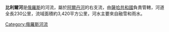 {{Unreferenced|time=2022-01-05T03:13:03+00:00}}
'''比利爾河'''是[[俄羅斯|俄羅斯]]的河流，屬於[[阿爾丹河|阿爾丹河]]的右支流，由[[薩哈共和國|薩哈共和國]]負責管轄，河道全長230公里，流域面積約3,420平方公里，河水主要來自融雪和雨水。

{{Russia-geo-stub}}

[[Category:俄羅斯河流|Category:俄羅斯河流]]